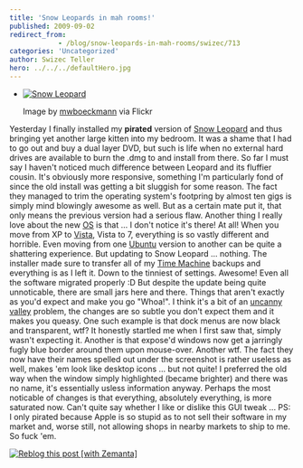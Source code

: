 ```yaml
---
title: 'Snow Leopards in mah rooms!'
published: 2009-09-02
redirect_from: 
            - /blog/snow-leopards-in-mah-rooms/swizec/713
categories: 'Uncategorized'
author: Swizec Teller
hero: ../../../defaultHero.jpg
---
```

- [![Snow Leopard](http://farm3.static.flickr.com/2424/3874419893_60855d4ea2_m.jpg "Snow Leopard")](http://www.flickr.com/photos/75567359@N00/3874419893)

  Image by [mwboeckmann](http://www.flickr.com/photos/75567359@N00/3874419893) via Flickr

Yesterday I finally installed my **pirated** version of [Snow Leopard](http://en.wikipedia.org/wiki/Snow_Leopard "Snow Leopard") and thus bringing yet another large kitten into my bedroom. It was a shame that I had to go out and buy a dual layer DVD, but such is life when no external hard drives are available to burn the .dmg to and install from there. So far I must say I haven't noticed much difference between Leopard and its fluffier cousin. It's obviously more responsive, something I'm particularly fond of since the old install was getting a bit sluggish for some reason. The fact they managed to trim the operating system's footpring by almost ten gigs is simply mind blowingly awesome as well. But as a certain mate put it, that only means the previous version had a serious flaw. Another thing I really love about the new [OS](http://en.wikipedia.org/wiki/Operating_system "Operating system") is that ... I don't notice it's there! At all! When you move from XP to [Vista](http://en.wikipedia.org/wiki/Windows_Vista "Windows Vista"), Vista to 7, everything is so vastly different and horrible. Even moving from one [Ubuntu](http://en.wikipedia.org/wiki/Ubuntu "Ubuntu") version to another can be quite a shattering experience. But updating to Snow Leopard ... nothing. The installer made sure to transfer all of my [Time Machine](http://en.wikipedia.org/wiki/Time_Machine_%28Apple_software%29 "Time Machine (Apple software)") backups and everything is as I left it. Down to the tinniest of settings. Awesome! Even all the software migrated properly :D But despite the update being quite unnoticable, there are small jars here and there. Things that aren't exactly as you'd expect and make you go "Whoa!". I think it's a bit of an [uncanny valley](http://en.wikipedia.org/wiki/Uncanny_valley "Uncanny valley") problem, the changes are so subtle you don't expect them and it makes you queasy. One such example is that dock menus are now black and transparent, wtf? It honestly startled me when I first saw that, simply wasn't expecting it. Another is that expose'd windows now get a jarringly fugly blue border around them upon mouse-over. Another wtf. The fact they now have their names spelled out under the screenshot is rather useless as well, makes 'em look like desktop icons ... but not quite! I preferred the old way when the window simply highlighted (became brighter) and there was no name, it's essentially usless information anyway. Perhaps the most noticable of changes is that everything, absolutely everything, is more saturated now. Can't quite say whether I like or dislike this GUI tweak ... PS: I only pirated because Apple is so stupid as to not sell their software in my market and, worse still, not allowing shops in nearby markets to ship to me. So fuck 'em.

[![Reblog this post \[with Zemanta\]](http://img.zemanta.com/reblog_e.png?x-id=76604000-2115-4661-8b2f-5b64fbd5afb8)](http://reblog.zemanta.com/zemified/76604000-2115-4661-8b2f-5b64fbd5afb8/ "Reblog this post \[with Zemanta]")